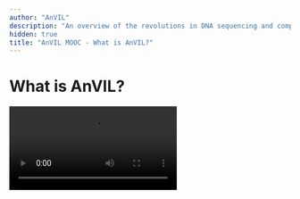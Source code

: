 ```yaml
---
author: "AnVIL"
description: "An overview of the revolutions in DNA sequencing and computational genomics that are pushing researchers to compute in the cloud and an introduction to the main components of AnVIL."
hidden: true
title: "AnVIL MOOC - What is AnVIL?"
---
```


# What is AnVIL?

<Video src="https://www.youtube.com/embed/PoNDxLoAf4k" title="What is AnVIL?" />

## Objectives

- Highlight the revolutions in DNA sequencing and computational genomics that are pushing researchers to compute where the data resides.
- Introduce the main components of AnVIL.
- Understand the roadmap for data, infrastructure, and events.

## Slides

The slides for this tutorial are located [here](https://docs.google.com/presentation/d/16vkgy8lp0M1liE0s8FdsjGXMWQu5_t6-0xOMFsF__Ro).
